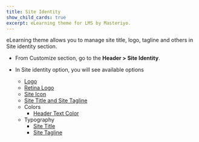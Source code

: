 ```yaml
---
title: Site Identity
show_child_cards: true
excerpt: eLearning theme for LMS by Masteriyo.
---
```


eLearning theme allows you to manage site title, logo, tagline and others in Site identity section. 

- From Customize section, go to the **Header > Site Identity**.


- In Site identity option, you will see  available options
  - [Logo](https://docs.masteriyo.com/elearning/customizer[header]/site-identity/site-logo)
  - [Retina Logo](https://docs.masteriyo.com/elearning/customizer[header]/site-identity/retina-logo)
  - [Site Icon](https://docs.masteriyo.com/elearning/customizer[header]/site-identity/site-icon)
  - [Site Title and Site Tagline](https://docs.masteriyo.com/elearning/customizer[header]/site-identity/site-title-tagline)
  - Colors
    - [Header Text Color](https://docs.masteriyo.com/elearning/customizer[header]/site-identity/header-text-color) 
  - Typography
    - [Site Title](https://docs.masteriyo.com/elearning/customizer[header]/site-identity/typography)
    - [Site Tagline](https://docs.masteriyo.com/elearning/customizer[header]/site-identity/typography)
